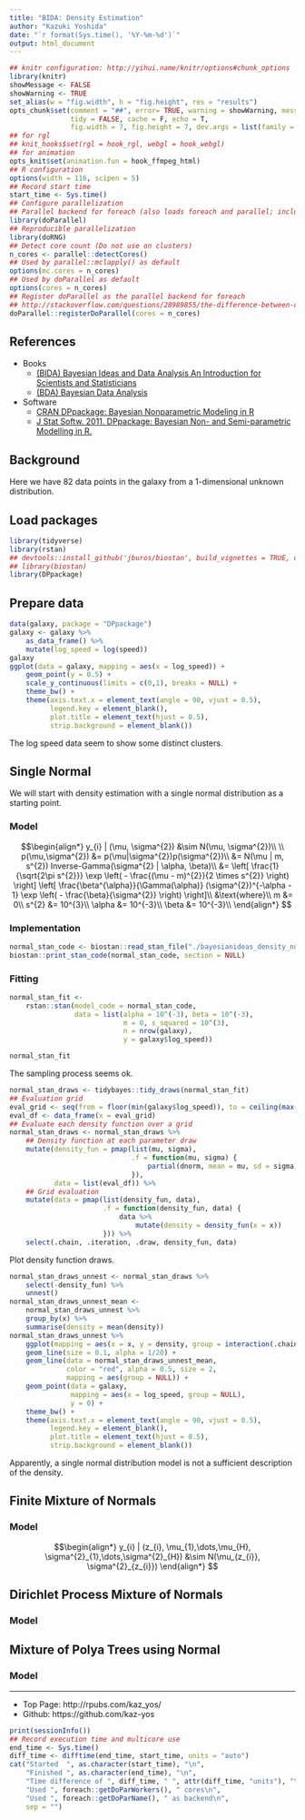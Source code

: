 ```yaml
---
title: "BIDA: Density Estimation"
author: "Kazuki Yoshida"
date: "`r format(Sys.time(), '%Y-%m-%d')`"
output: html_document
---
```


```r
## knitr configuration: http://yihui.name/knitr/options#chunk_options
library(knitr)
showMessage <- FALSE
showWarning <- TRUE
set_alias(w = "fig.width", h = "fig.height", res = "results")
opts_chunk$set(comment = "##", error= TRUE, warning = showWarning, message = showMessage,
               tidy = FALSE, cache = F, echo = T,
               fig.width = 7, fig.height = 7, dev.args = list(family = "sans"))
## for rgl
## knit_hooks$set(rgl = hook_rgl, webgl = hook_webgl)
## for animation
opts_knit$set(animation.fun = hook_ffmpeg_html)
## R configuration
options(width = 116, scipen = 5)
## Record start time
start_time <- Sys.time()
## Configure parallelization
## Parallel backend for foreach (also loads foreach and parallel; includes doMC)
library(doParallel)
## Reproducible parallelization
library(doRNG)
## Detect core count (Do not use on clusters)
n_cores <- parallel::detectCores()
## Used by parallel::mclapply() as default
options(mc.cores = n_cores)
## Used by doParallel as default
options(cores = n_cores)
## Register doParallel as the parallel backend for foreach
## http://stackoverflow.com/questions/28989855/the-difference-between-domc-and-doparallel-in-r
doParallel::registerDoParallel(cores = n_cores)
```

## References
- Books
  - [(BIDA) Bayesian Ideas and Data Analysis An Introduction for Scientists and Statisticians](http://blogs.oregonstate.edu/bida/)
  - [(BDA) Bayesian Data Analysis](http://www.stat.columbia.edu/~gelman/book/)
- Software
  - [CRAN DPpackage: Bayesian Nonparametric Modeling in R](https://cran.r-project.org/package=DPpackage)
  - [J Stat Softw. 2011. DPpackage: Bayesian Non- and Semi-parametric Modelling in R.](https://www.jstatsoft.org/article/view/v040i05)


## Background
Here we have 82 data points in the galaxy from a 1-dimensional unknown distribution.

## Load packages

```r
library(tidyverse)
library(rstan)
## devtools::install_github('jburos/biostan', build_vignettes = TRUE, dependencies = TRUE)
## library(biostan)
library(DPpackage)
```

## Prepare data
```r
data(galaxy, package = "DPpackage")
galaxy <- galaxy %>%
    as_data_frame() %>%
    mutate(log_speed = log(speed))
galaxy
ggplot(data = galaxy, mapping = aes(x = log_speed)) +
    geom_point(y = 0.5) +
    scale_y_continuous(limits = c(0,1), breaks = NULL) +
    theme_bw() +
    theme(axis.text.x = element_text(angle = 90, vjust = 0.5),
          legend.key = element_blank(),
          plot.title = element_text(hjust = 0.5),
          strip.background = element_blank())
```

The log speed data seem to show some distinct clusters.


## Single Normal
We will start with density estimation with a single normal distribution as a starting point.

### Model
$$\begin{align*}
  y_{i} | (\mu, \sigma^{2}) &\sim N(\mu, \sigma^{2})\\
  \\
  p(\mu,\sigma^{2}) &= p(\mu|\sigma^{2})p(\sigma^{2})\\
  &= N(\mu | m, s^{2}) Inverse-Gamma(\sigma^{2} | \alpha, \beta)\\
  &= \left[ \frac{1}{\sqrt{2\pi s^{2}}} \exp \left( - \frac{(\mu - m)^{2}}{2 \times s^{2}} \right) \right]
    \left[ \frac{\beta^{\alpha}}{\Gamma(\alpha)} (\sigma^{2})^{-\alpha - 1} \exp \left( - \frac{\beta}{\sigma^{2}} \right) \right]\\
  &\text{where}\\
  m &= 0\\
  s^{2} &= 10^{3}\\
  \alpha &= 10^{-3}\\
  \beta &= 10^{-3}\\
  \end{align*}
$$

### Implementation
```r
normal_stan_code <- biostan::read_stan_file("./bayesianideas_density_normal.stan")
biostan::print_stan_code(normal_stan_code, section = NULL)
```

### Fitting
```r
normal_stan_fit <-
    rstan::stan(model_code = normal_stan_code,
                data = list(alpha = 10^(-3), beta = 10^(-3),
                            m = 0, s_squared = 10^(3),
                            n = nrow(galaxy),
                            y = galaxy$log_speed))
```

```r
normal_stan_fit
```

The sampling process seems ok.

```r
normal_stan_draws <- tidybayes::tidy_draws(normal_stan_fit)
## Evaluation grid
eval_grid <- seq(from = floor(min(galaxy$log_speed)), to = ceiling(max(galaxy$log_speed)), length.out = 10^2)
eval_df <- data_frame(x = eval_grid)
## Evaluate each density function over a grid
normal_stan_draws <- normal_stan_draws %>%
    ## Density function at each parameter draw
    mutate(density_fun = pmap(list(mu, sigma),
                              .f = function(mu, sigma) {
                                  partial(dnorm, mean = mu, sd = sigma)
                              }),
           data = list(eval_df)) %>%
    ## Grid evaluation
    mutate(data = pmap(list(density_fun, data),
                       .f = function(density_fun, data) {
                           data %>%
                               mutate(density = density_fun(x = x))
                       })) %>%
    select(.chain, .iteration, .draw, density_fun, data)
```

Plot density function draws.

```r
normal_stan_draws_unnest <- normal_stan_draws %>%
    select(-density_fun) %>%
    unnest()
normal_stan_draws_unnest_mean <-
    normal_stan_draws_unnest %>%
    group_by(x) %>%
    summarise(density = mean(density))
normal_stan_draws_unnest %>%
    ggplot(mapping = aes(x = x, y = density, group = interaction(.chain, .iteration, .draw))) +
    geom_line(size = 0.1, alpha = 1/20) +
    geom_line(data = normal_stan_draws_unnest_mean,
              color = "red", alpha = 0.5, size = 2,
              mapping = aes(group = NULL)) +
    geom_point(data = galaxy,
               mapping = aes(x = log_speed, group = NULL),
               y = 0) +
    theme_bw() +
    theme(axis.text.x = element_text(angle = 90, vjust = 0.5),
          legend.key = element_blank(),
          plot.title = element_text(hjust = 0.5),
          strip.background = element_blank())
```

Apparently, a single normal distribution model is not a sufficient description of the density.


## Finite Mixture of Normals
### Model
$$\begin{align*}
  y_{i} | (z_{i}, \mu_{1},\dots,\mu_{H}, \sigma^{2}_{1},\dots,\sigma^{2}_{H}) &\sim N(\mu_{z_{i}}, \sigma^{2}_{z_{i}})
  \end{align*}
$$

## Dirichlet Process Mixture of Normals
### Model

## Mixture of Polya Trees using Normal
### Model

--------------------
- Top Page: http://rpubs.com/kaz_yos/
- Github: https://github.com/kaz-yos

```r
print(sessionInfo())
## Record execution time and multicore use
end_time <- Sys.time()
diff_time <- difftime(end_time, start_time, units = "auto")
cat("Started  ", as.character(start_time), "\n",
    "Finished ", as.character(end_time), "\n",
    "Time difference of ", diff_time, " ", attr(diff_time, "units"), "\n",
    "Used ", foreach::getDoParWorkers(), " cores\n",
    "Used ", foreach::getDoParName(), " as backend\n",
    sep = "")
```
